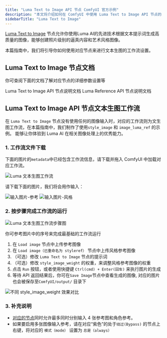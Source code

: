 ```yaml
---
title: "Luma Text to Image API 节点 ComfyUI 官方示例"
description: "本文将介绍如何在 ComfyUI 中使用 Luma Text to Image API 节点的相关功能"
sidebarTitle: "Luma Text to Image"
---
```



[Luma Text to Image](/zh-CN/built-in-nodes/api-node/image/luma/luma-text-to-image) 节点允许你使用Luma AI的先进技术根据文本提示词生成高质量的图像，能够创建照片级别的逼真内容和艺术风格图像。

本篇指南中，我们将引导你如何使用对应节点来进行文本生图的工作流设置。

<ReqHint/>

## Luma Text to Image 节点文档

你可查阅下面的文档了解对应节点的详细参数设置等

<Card title="Luma Text to Image 节点文档" icon="book" href="/zh-CN/built-in-nodes/api-node/image/luma/luma-text-to-image">
Luma Text to Image API 节点说明文档
</Card>

<Card title="Luma Reference 节点文档" icon="book" href="/zh-CN/built-in-nodes/api-node/image/luma/luma-reference">
Luma Reference API 节点说明文档
</Card>

## Luma Text to Image API 节点文本生图工作流

在 `Luma Text to Image` 节点没有使用任何的图像输入时，对应的工作流则为文生图工作流，在本篇指南中，我们制作了使用`style_image` 和 `image_luma_ref` 的示例。
能够让你体验到 Luma AI 在相关图像处理上的优秀能力。

### 1. 工作流文件下载

下面的图片的`metadata`中已经包含工作流信息，请下载并拖入 ComfyUI 中加载对应工作流。

![Luma 文本生图工作流](https://raw.githubusercontent.com/Comfy-Org/example_workflows/main/api_nodes/luma/t2i/luma_t2i.png)

请下载下面的图片，我们将会用作输入：

![输入图片-参考](https://raw.githubusercontent.com/Comfy-Org/example_workflows/main/api_nodes/luma/t2i/input_ref.png)
![输入图片-风格](https://raw.githubusercontent.com/Comfy-Org/example_workflows/main/api_nodes/luma/t2i/input_style.png)

### 2. 按步骤完成工作流的运行

![Luma 文本生图工作流步骤图](/images/tutorial/api_nodes/luma/luma_t2i_step_guide.jpg)

你可参考图片中的序号来完成最基础的工作流运行  
1. 在 `Load image` 节点中上传参考图像
2. 在 `Load image（已重命名为 styleref）` 节点中上传风格参考图像
3. （可选）修改 `Luma Text to Image` 节点的提示词
4. （可选）修改 `style_image_weight` 的权重，来调整风格参考图像的权重
5. 点击 `Run` 按钮，或者使用快捷键 `Ctrl(cmd) + Enter(回车)` 来执行图片的生成
6. 等待 API 返回结果后，你可在`Save Image`节点中查看生成的图像, 对应的图片也会被保存至`ComfyUI/output/` 目录下


![不同 style_image_weight 效果对比](/images/tutorial/api_nodes/luma/t2i_style_image_weight.jpg)

### 3. 补充说明

- [对应的节点](/zh-CN/built-in-nodes/api-node/image/luma/luma-text-to-image)同时允许最多同时分别输入 4 张参考图和角色参考。
- 如果要启用多张图像输入参考，请在对应“紫色”的处于`绕过(Bypass)` 的节点上右键，将对应的 `模式（mode）` 设置为 `总是（always）`
